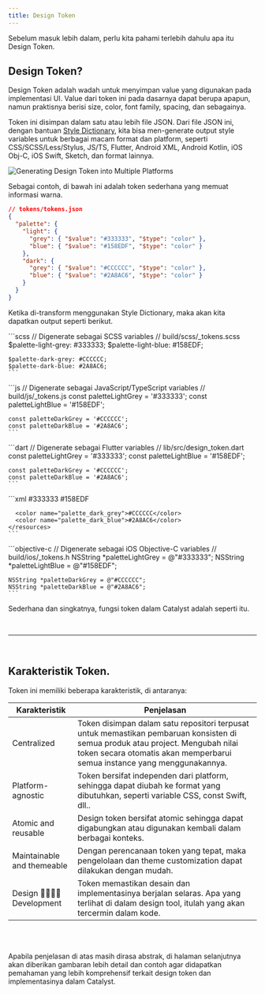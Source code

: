 ```yaml
---
title: Design Token
---
```



Sebelum masuk lebih dalam, perlu kita pahami terlebih dahulu apa itu Design Token.

## Design Token?

Design Token adalah wadah untuk menyimpan value yang digunakan pada implementasi UI. Value dari token ini pada dasarnya dapat berupa apapun, namun praktisnya berisi size, color, font family, spacing, dan sebagainya.

Token ini disimpan dalam satu atau lebih file JSON. Dari file JSON ini, dengan bantuan [Style Dictionary](https://amzn.github.io/style-dictionary), kita bisa men-generate output style variables untuk berbagai macam format dan platform, seperti CSS/SCSS/Less/Stylus, JS/TS, Flutter, Android XML, Android Kotlin, iOS Obj-C, iOS Swift, Sketch, dan format lainnya.

![Generating Design Token into Multiple Platforms](./src/assets/doc-framework-design-token-generating-into-multiple-platforms.png)

Sebagai contoh, di bawah ini adalah token sederhana yang memuat informasi warna.

```json
// tokens/tokens.json
{
  "palette": {
    "light": {
      "grey": { "$value": "#333333", "$type": "color" },
      "blue": { "$value": "#158EDF", "$type": "color" }
    },
    "dark": {
      "grey": { "$value": "#CCCCCC", "$type": "color" },
      "blue": { "$value": "#2A8AC6", "$type": "color" }
    }
  }
}
```

Ketika di-transform menggunakan Style Dictionary, maka akan kita dapatkan output seperti berikut.

<Tabs>
  <TabItem label="SCSS">
    ```scss
    // Digenerate sebagai SCSS variables
    // build/scss/_tokens.scss
    $palette-light-grey: #333333;
    $palette-light-blue: #158EDF;
    
    $palette-dark-grey: #CCCCCC;
    $palette-dark-blue: #2A8AC6;
    ```
  </TabItem>
  <TabItem label="JS/TS">
    ```js
    // Digenerate sebagai JavaScript/TypeScript variables
    // build/js/_tokens.js
    const paletteLightGrey = '#333333';
    const paletteLightBlue = '#158EDF';
    
    const paletteDarkGrey = '#CCCCCC';
    const paletteDarkBlue = '#2A8AC6';
    ```
  </TabItem>
  <TabItem label="Flutter">
    ```dart
    // Digenerate sebagai Flutter variables
    // lib/src/design_token.dart
    const paletteLightGrey = '#333333';
    const paletteLightBlue = '#158EDF';
    
    const paletteDarkGrey = '#CCCCCC';
    const paletteDarkBlue = '#2A8AC6';
    ```
  </TabItem>
  <TabItem label="Android XML">
    ```xml
    <!-- Digenerate sebagai Android XML variables -->
    <!-- res/values/colors.xml -->
    <resources>
      <color name="palette_light_grey">#333333</color>
      <color name="palette_light_blue">#158EDF</color>
      
      <color name="palette_dark_grey">#CCCCCC</color>
      <color name="palette_dark_blue">#2A8AC6</color>
    </resources>
    ```
  </TabItem>
  <TabItem label="iOS Obj-C">
    ```objective-c
    // Digenerate sebagai iOS Objective-C variables
    // build/ios/_tokens.h
    NSString *paletteLightGrey = @"#333333";
    NSString *paletteLightBlue = @"#158EDF";
    
    NSString *paletteDarkGrey = @"#CCCCCC";
    NSString *paletteDarkBlue = @"#2A8AC6";
    ```
  </TabItem>
</Tabs>

Sederhana dan singkatnya, fungsi token dalam Catalyst adalah seperti itu.

<br />

<hr />

<br />

## Karakteristik Token.

Token ini memiliki beberapa karakteristik, di antaranya:

| Karakteristik                    | Penjelasan                                                                                                                                                                                                 |
| -------------------------------- | ---------------------------------------------------------------------------------------------------------------------------------------------------------------------------------------------------------- |
| Centralized                      | Token disimpan dalam satu repositori terpusat untuk memastikan pembaruan konsisten di semua produk atau project. Mengubah nilai token secara otomatis akan memperbarui semua instance yang menggunakannya. |
| Platform-agnostic                | Token bersifat independen dari platform, sehingga dapat diubah ke format yang dibutuhkan, seperti variable CSS, const Swift, dll..                                                                         |
| Atomic and reusable              | Design token bersifat atomic sehingga dapat digabungkan atau digunakan kembali dalam berbagai konteks.                                                                                                     |
| Maintainable and themeable       | Dengan perencanaan token yang tepat, maka pengelolaan dan theme customization dapat dilakukan dengan mudah.                                                                                                |
| Design 🫱🏻‍🫲🏼 Development | Token memastikan desain dan implementasinya berjalan selaras. Apa yang terlihat di dalam design tool, itulah yang akan tercermin dalam kode.                                                               |

<br />

<br />

Apabila penjelasan di atas masih dirasa abstrak, di halaman selanjutnya akan diberikan gambaran lebih detail dan contoh agar didapatkan pemahaman yang lebih komprehensif terkait design token dan implementasinya dalam Catalyst.
